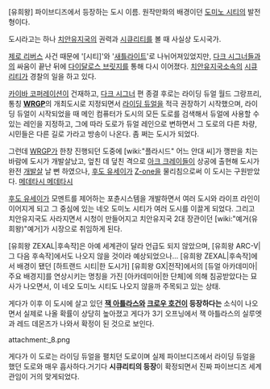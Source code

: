 [유희왕] 파이브디즈에서 등장하는 도시 이름. 원작만화의 배경이던 [[도미노 시티]]의 발전형이다.

도시라고는 하나 [[치안유지국]]의 권력과 [[시큐리티]]를 볼 때 사실상 도시국가.

[[제로 리버스]] 사건 때문에 '[시티]'와 '[[새틀라이트]]'로 나뉘어져있었지만, [[다크 시그너]]들과의 싸움이 끝난 뒤에 [[다이달로스 브릿지]]를 통해 다시 이어졌다. [[치안유지국]]소속의 [[시큐리티]]가 경찰의 일을 하고 있다. 

[[카이바 코퍼레이션]]이 건재하고, [[다크 시그너]] 편 종결 후로는 라이딩 듀얼 월드 그랑프리, 통칭 '''[[WRGP]]'''의 개최도시로 지정되면서 [[라이딩 듀얼]]을 적극 권장하기 시작했으며, 라이딩 듀얼이 시작되었을 때 메인 컴퓨터가 도시의 모든 도로를 검색해서 듀얼에 사용할 수 있는 레인을 지정하고, 그에 따라 도로가 듀얼 레인으로 변하면서 그 도로의 다른 차량, 시민들은 다른 길로 가라고 방송이 나온다. 좀 쩌는 도시가 되었다. 

그런데 [[WRGP]]가 한창 진행되던 도중에 [wiki:"플라시드" 어느 안대 씨]가 깽판을 치는 바람에 도시가 개발살났고, 엎친 데 덮친 격으로 [[아크 크레이들]]이 상공에 출현해 도시가 완전 [[개발살]] 날 뻔 하였으나, [[후도 유세이]]가 [[Z-one]]을 물리침으로써 이 도시는 구원받았다. [[메데타시 메데타시]]

[[후도 유세이]]가 모멘트를 제어하는 포츈시스템을 개발하면서 여러 도시와 라이프 라인이 이어지게 되고 그 중심에 있는 네오 도미노 시티가 여러 도시를 이끌게 되었다. 그리고 치안유지국도 사라지면서 시청이 만들어지고 치안유지국 2대 장관이던 [wiki:"예거(유희왕)"예거]가 시장으로 취임하게 된다.

[유희왕 ZEXAL|후속작]은 아예 세계관이 달라 언급도 되지 않았으며, [유희왕 ARC-V|그 다음 후속작]에서도 나오지 않을 것이라 예상되었으나... [유희왕 ZEXAL|후속작]에서 배경이 됐던 [하트랜드 시티|한 도시가] [유희왕 GX|전작]에서의 [듀얼 아카데미아|주요 배경지]를 연상시키는 명칭을 가진 [아카데미아|한 단체]에 의해 침공받았다는 묘사가 나오면서, 이 네오 도미노 시티도 나오지 않을까 주목되고 있는 상태.

게다가 이후 이 도시에 살고 있던 '''[[잭 아틀라스]]와 [[크로우 호건]]이 등장하다는''' 소식이 나오면서 실제로 나올 확률이 상당히 높아졌고 게다가 3기 오프닝에서 잭 아틀라스의 실루엣과 레드 데몬즈가 나와서 확정이 된 것으로 보인다.

attachment:_8.png

게다가 이 도로는 라이딩 듀얼을 펼치던 도로이며 실제 파이브디즈에서 라이딩 듀얼을 했던 도로와 매우 흡사하다.거기다 '''시큐리티의 등장'''이 확정되면서 진짜 파이브디즈 세계관임이 거의 맞게되었다.

